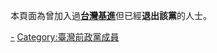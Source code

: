 本頁面為曾加入過'''[[台灣基進|台灣基進]]'''但已經'''退出該黨'''的人士。

[[Category:台灣基進黨員|-]]
[[Category:臺灣前政黨成員|Category:臺灣前政黨成員]]